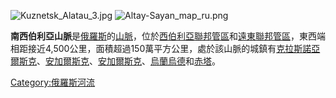 [[Image:Kuznetsk_Alatau_3.jpg|thumb]]
[[Image:Altay-Sayan_map_ru.png|thumb]]

'''南西伯利亞山脈'''是[[俄羅斯|俄羅斯]]的[[山脈|山脈]]，位於[[西伯利亞聯邦管區|西伯利亞聯邦管區]]和[[遠東聯邦管區|遠東聯邦管區]]，東西端相距接近4,500公里，面積超過150萬平方公里，處於該山脈的城鎮有[[克拉斯諾亞爾斯克|克拉斯諾亞爾斯克]]、[[安加爾斯克|安加爾斯克]]、[[安加爾斯克|安加爾斯克]]、[[烏蘭烏德|烏蘭烏德]]和[[赤塔|赤塔]]。

{{Russia-geo-stub}}
[[Category:俄羅斯河流|Category:俄羅斯河流]]